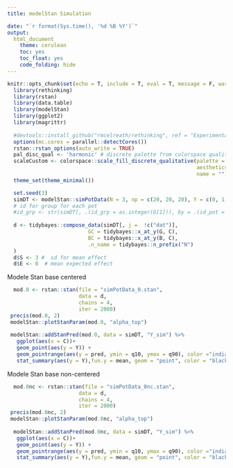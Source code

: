 ```yaml
---
title: modelStan Simulation

date: "`r format(Sys.time(), '%d %B %Y')`"
output:
  html_document
    theme: cerulean
    toc: yes
    toc_float: yes
    code_folding: hide
---
```


```r
knitr::opts_chunk$set(echo = T, include = T, eval = T, message = F, warning = F, fig.asp = 0.4, fig.path = 'Figs/')
  library(rethinking)
  library(rstan)
  library(data.table)
  library(modelStan)
  library(ggplot2)
  library(magrittr)
  
  #devtools::install_github("rmcelreath/rethinking", ref = "Experimental")
  options(mc.cores = parallel::detectCores())
  rstan::rstan_options(auto_write = TRUE)
  pal_disc_qual <- 'harmonic' # discrete palette from colorspace qualitative
  scaleCustom <- colorspace::scale_fill_discrete_qualitative(palette = pal_disc_qual,
                                                             aesthetics = c('color', 'fill'),
                                                             name = "")
  theme_set(theme_minimal())
```


```r
  set.seed(3)
  simDT <- modelStan::simPotData(N = 3, np = c(20, 20, 20), Y = c(0, 1, 3), sigma = c(.5, .5, .5), sigma_g = c(.1, .1, .1))
  # id for group for each pot
  #id_grp <- str(simDT[, .(id_grp = as.integer(G[1])), by = .(id_pot = as.integer(C))][, id_grp])
  
  d <- tidybayes::compose_data(simDT[, j =  !c("dat")],
                          GC = tidybayes::x_at_y(G, C),
                          BC = tidybayes::x_at_y(B, C),
                          .n_name = tidybayes::n_prefix("N")
  )
  d$S <- 3 #  sd for mean effect 
  d$E <- 0  # mean expected effect
```


Modele Stan base centered

```r
  mod.0 <- rstan::stan(file = "simPotData_0.stan",
                       data = d,
                       chains = 4,
                       iter = 2000)
 precis(mod.0, 2)
 modelStan::plotStanParam(mod.0, "alpha_top")
 
 modelStan::addStanPred(mod.0, data = simDT, "Y_sim") %>% 
   ggplot(aes(x = C))+ 
   geom_point(aes(y = Y)) +
   geom_pointrange(aes(y = pred, ymin = q10, ymax = q90), color ="indianred", shape = 21, fill = NA) +
   stat_summary(aes(y = Y),fun.y = mean, geom = "point", color = "black", size = 3)
```

Modele Stan base non-centered

```r
  mod.0nc <- rstan::stan(file = "simPotData_0nc.stan",
                       data = d,
                       chains = 4,
                       iter = 2000)
 precis(mod.0nc, 2)
 modelStan::plotStanParam(mod.0nc, "alpha_top")
 
  modelStan::addStanPred(mod.0nc, data = simDT, "Y_sim") %>% 
   ggplot(aes(x = C))+ 
   geom_point(aes(y = Y)) +
   geom_pointrange(aes(y = pred, ymin = q10, ymax = q90), color ="indianred", shape = 21, fill = NA) +
   stat_summary(aes(y = Y),fun.y = mean, geom = "point", color = "black", size = 3)
```
